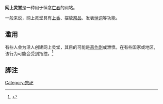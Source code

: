 '''网上灵堂'''是一种用于悼念[[亡者|亡者]]的网站。

一般来说，网上灵堂具有[[上香|上香]]、摆放[[祭品|祭品]]、发表[[悼词|悼词]]等功能。
==滥用==
有些人会为活人创建网上灵堂，其目的可能是[[恶作剧|恶作剧]]或泄愤。在有些国家或地区，该行为可能会受到指控。<ref>{{cite web
|url=https://www.guizhouhong.cn/article-307494.html
|title=太惊悚！大活人发现自己竟有“网上灵堂”
|date=2018-12-03
|work=遵义晚报
|editor=罗远银
|url-status=dead
|access-date=2022-03-02
|archive-url=https://web.archive.org/web/20200705190324/https://www.guizhouhong.cn/article-307494.html
|archive-date=2020-07-05
}}</ref>
==脚注==
<references/>
{{Death and related topics}}

[[Category:祭祀|Category:祭祀]]